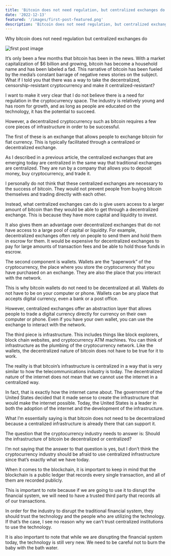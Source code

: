 ```yaml
---
title: 'Bitcoin does not need regulation, but centralized exchanges do.'
date: '2022-12-13'
featured: '/images/first-post-featured.png'
description: 'Bitcoin does not need regulation, but centralized exchanges do.'
---
```


Why bitcoin does not need regulation but centralized exchanges do

![first post image](/images/first-post-content.png)

It’s only been a few months that bitcoin has been in the news. With a market capitalization of $6 billion and growing, bitcoin has become a household name and has been labeled a fad. This narrative of bitcoin has been fueled by the media’s constant barrage of negative news stories on the subject. What if I told you that there was a way to take the decentralized, censorship-resistant cryptocurrency and make it centralized-resistant?

I want to make it very clear that I do not believe there is a need for regulation in the cryptocurrency space. The industry is relatively young and has room for growth, and as long as people are educated on the technology, it has the potential to succeed.

However, a decentralized cryptocurrency such as bitcoin requires a few core pieces of infrastructure in order to be successful.

The first of these is an exchange that allows people to exchange bitcoin for fiat currency. This is typically facilitated through a centralized or decentralized exchange.

As I described in a previous article, the centralized exchanges that are emerging today are centralized in the same way that traditional exchanges are centralized. They are run by a company that allows you to deposit money, buy cryptocurrency, and trade it.

I personally do not think that these centralized exchanges are necessary to the success of bitcoin. They would not prevent people from buying bitcoin themselves and trading directly with each other.

Instead, what centralized exchanges can do is give users access to a larger amount of bitcoin than they would be able to get through a decentralized exchange. This is because they have more capital and liquidity to invest.

It also gives them an advantage over decentralized exchanges that do not have access to a large pool of capital or liquidity. For example, decentralized exchanges often rely on people to send them and hold them in escrow for them. It would be expensive for decentralized exchanges to pay for large amounts of transaction fees and be able to hold those funds in escrow.

The second component is wallets. Wallets are the “paperwork” of the cryptocurrency, the place where you store the cryptocurrency that you have purchased on an exchange. They are also the place that you interact with the network.

This is why bitcoin wallets do not need to be decentralized at all. Wallets do not have to be on your computer or phone. Wallets can be any place that accepts digital currency, even a bank or a post office.

However, centralized exchanges offer an abstraction layer that allows people to trade a digital currency directly for currency on their own computer or phone. Even if you have your own wallet, you can use the exchange to interact with the network.

The third piece is infrastructure. This includes things like block explorers, block chain websites, and cryptocurrency ATM machines. You can think of infrastructure as the plumbing of the cryptocurrency network. Like the wallets, the decentralized nature of bitcoin does not have to be true for it to work.

The reality is that bitcoin’s infrastructure is centralized in a way that is very similar to how the telecommunications industry is today. The decentralized nature of the internet does not mean that we cannot use the internet in a centralized way.

In fact, that is exactly how the internet came about. The government of the United States decided that it made sense to create the infrastructure that would make the internet possible. Today, the United States is a leader in both the adoption of the internet and the development of the infrastructure.

What I’m essentially saying is that bitcoin does not need to be decentralized because a centralized infrastructure is already there that can support it.

The question that the cryptocurrency industry needs to answer is: Should the infrastructure of bitcoin be decentralized or centralized?

I’m not saying that the answer to that question is yes, but I don’t think the cryptocurrency industry should be afraid to use centralized infrastructure since that’s exactly what we have today.

When it comes to the blockchain, it is important to keep in mind that the blockchain is a public ledger that records every single transaction, and all of them are recorded publicly.

This is important to note because if we are going to use it to disrupt the financial system, we will need to have a trusted third party that records all of our transactions.

In order for the industry to disrupt the traditional financial system, they should trust the technology and the people who are utilizing the technology. If that’s the case, I see no reason why we can’t trust centralized institutions to use the technology.

It is also important to note that while we are disrupting the financial system today, the technology is still very new. We need to be careful not to burn the baby with the bath water.

